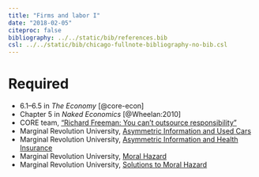 ```yaml
---
title: "Firms and labor I"
date: "2018-02-05"
citeproc: false
bibliography: ../../static/bib/references.bib
csl: ../../static/bib/chicago-fullnote-bibliography-no-bib.csl
---
```


# Required

- <i class="fa fa-book" aria-hidden="true"></i> 6.1–6.5 in *The Economy* [@core-econ]
- <i class="fa fa-book" aria-hidden="true"></i> Chapter 5 in *Naked Economics* [@Wheelan:2010]
- <i class="fa fa-youtube" aria-hidden="true"></i> CORE team, ["Richard Freeman: You can't outsource responsibility"](https://www.youtube.com/watch?v=2Zm5ZLMKhgQ)
- <i class="fa fa-youtube" aria-hidden="true"></i> Marginal Revolution University, [Asymmetric Information and Used Cars](https://www.youtube.com/watch?v=sXPXpJ5vMnU)
- <i class="fa fa-youtube" aria-hidden="true"></i> Marginal Revolution University, [Asymmetric Information and Health Insurance](https://www.youtube.com/watch?v=pUkRo9COd38)
- <i class="fa fa-youtube" aria-hidden="true"></i> Marginal Revolution University, [Moral Hazard](https://www.youtube.com/watch?v=5v7TWKlYoN0)
- <i class="fa fa-youtube" aria-hidden="true"></i> Marginal Revolution University, [Solutions to Moral Hazard](https://www.youtube.com/watch?v=6faL76QZ2AA)

